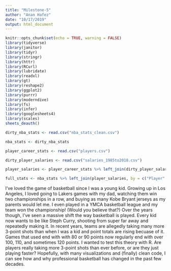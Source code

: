 ```yaml
---
title: "Milestone-5"
author: "Anan Hafez"
date: "10/17/2019"
output: html_document
---
```


```r
knitr::opts_chunk$set(echo = TRUE, warning = FALSE)
library(tidyverse)
library(janitor)
library(tidyr)
library(stringr)
library(httr)
library(RCurl)
library(lubridate)
library(readxl)
library(gt)
library(reshape2)
library(ggplot2)
library(purrr)
library(moderndive)
library(fs)
library(infer)
library(googlesheets4)
library(scales)
sheets_deauth()
```

```r
dirty_nba_stats <- read.csv("nba_stats_clean.csv")

nba_stats <- dirty_nba_stats 
```

```r
player_career_stats <- read.csv("players.csv")

dirty_player_salaries <- read.csv("salaries_1985to2018.csv")

player_salaries <- player_career_stats %>% left_join(dirty_player_salaries, by = c("X_id" = "player_id")) %>% select(name, season_start, salary, team)
```

```r
full_stats <- nba_stats %>% left_join(player_salaries, by = c("Player" = "name", "Season" = "season_start")) 
```

I've loved the game of basketball since I was a young kid. Growing up in Los Angeles, I loved going to Lakers games with my dad, watching them win two championships in a row, and buying as many Kobe Bryant jerseys as my parents would let me. I even played in a YMCA basketball league and my team won the championship! (Would you believe that?) Over the years though, I've seen a massive shift the way basketball is played. Every kid now wants to be like Steph Curry, shooting from super far away and repeatedly making it. In recent years, teams are allegedly taking many more 3-point shots than when I was a kid and point totals are rising becuase of it. Games that used end with with 80 or 90 points now regularly end with over 100, 110, and sometimes 120 points. I wanted to test this theory with R. Are players really taking more 3-point shots than ever before, or are they just playing faster? Hopefully, with many visualizations and (finally) clean code, I can see how and why professional basketball has changed in the past few decades. 

